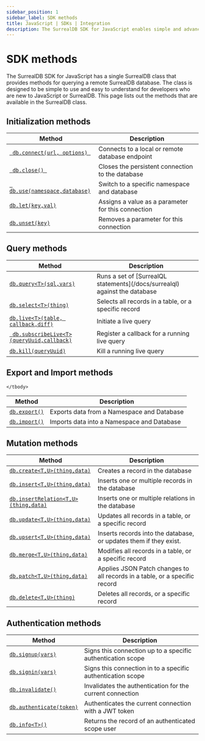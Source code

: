 ```yaml
---
sidebar_position: 1
sidebar_label: SDK methods
title: JavaScript | SDKs | Integration
description: The SurrealDB SDK for JavaScript enables simple and advanced querying of a remote or embedded database.
---
```


# SDK methods

The SurrealDB SDK for JavaScript has a single SurrealDB class that provides methods for querying a remote SurrealDB database.
The class is designed to be simple to use and easy to understand for developers who are new to JavaScript or SurrealDB.
This page lists out the methods that are available in the SurrealDB class.

## Initialization methods

<table>
	<thead>
		<tr>
			<th scope="col">Method</th>
			<th scope="col">Description</th>
		</tr>
	</thead>
	<tbody>
		<tr>
			<td scope="row" data-label="Method"><a href="/docs/sdk/javascript/methods/connect"> <code> db.connect(url, options) </code></a></td>
			<td scope="row" data-label="Description">Connects to a local or remote database endpoint</td>
		</tr>
        <tr>
            <td scope="row" data-label="Method"><a href="/docs/sdk/javascript/core/create-a-new-connection#close"> <code> db.close() </code></a></td>
            <td scope="row" data-label="Description">Closes the persistent connection to the database</td>
        </tr>
		<tr>
			<td scope="row" data-label="Method"><a href="/docs/sdk/javascript/methods/use"> <code> db.use(namespace,database)</code></a></td>
			<td scope="row" data-label="Description">Switch to a specific namespace and database</td>
		</tr>
		<tr>
            <td scope="row" data-label="Method"><a href="/docs/sdk/javascript/methods/let"> <code>db.let(key,val)</code></a></td>
            <td scope="row" data-label="Description">Assigns a value as a parameter for this connection</td>
        </tr>
        <tr>
            <td scope="row" data-label="Method"><a href="/docs/sdk/javascript/methods/unset"> <code>db.unset(key)</code></a></td>
            <td scope="row" data-label="Description">Removes a parameter for this connection</td>
        </tr>
	</tbody>
</table>

## Query methods

<table>
    <thead>
        <tr>
            <th scope="col">Method</th>
            <th scope="col">Description</th>
        </tr>
    </thead>
    <tbody>
        <tr>
            <td scope="row" data-label="Method"><a href="/docs/sdk/javascript/methods/query"> <code>db.query&lt;T&gt;(sql,vars)</code></a></td>
            <td scope="row" data-label="Description">Runs a set of [SurrealQL statements](/docs/surrealql) against the database</td>
        </tr>
        <tr>
            <td scope="row" data-label="Method"><a href="/docs/sdk/javascript/methods/select"> <code>db.select&lt;T&gt;(thing)</code></a></td>
            <td scope="row" data-label="Description">Selects all records in a table, or a specific record</td>
        </tr>
        <tr>
            <td scope="row" data-label="Method"><a href="/docs/sdk/javascript/core/streaming#live"> <code>db.live&lt;T&gt;(table, callback,diff)</code></a></td>
            <td scope="row" data-label="Description">Initiate a live query</td>
        </tr>
        <tr>
            <td scope="row" data-label="Method"><a href="/docs/sdk/javascript/core/streaming#subscribeLive"> <code> db.subscribeLive&lt;T&gt;(queryUuid,callback)</code></a></td>
            <td scope="row" data-label="Description">Register a callback for a running live query</td>
        </tr>
        <tr>
            <td scope="row" data-label="Method"><a href="/docs/sdk/javascript/core/streaming#kill"> <code>db.kill(queryUuid)</code></a></td>
            <td scope="row" data-label="Description">Kill a running live query</td>
        </tr>
    </tbody>
</table>

## Export and Import methods

<table>
    <thead>
        <tr>
            <th scope="col">Method</th>
            <th scope="col">Description</th>
        </tr>
    </thead>
    <tbody>
        <tr>
            <td scope="row" data-label="Method"><a href="/docs/sdk/javascript/methods/export"> <code>db.export()</code></a></td>
            <td scope="row" data-label="Description">Exports data from a Namespace and Database</td>
        </tr>
        <tr>
            <td scope="row" data-label="Method"><a href="/docs/sdk/javascript/methods/import"> <code>db.import()</code></a></td>
            <td scope="row" data-label="Description">Imports data into a Namespace and Database</td>
        </tr>
        
    </tbody>
</table>

## Mutation methods

<table>
    <thead>
        <tr>
            <th scope="col">Method</th>
            <th scope="col">Description</th>
        </tr>
    </thead>
    <tbody>
        <tr>
            <td scope="row" data-label="Method"><a href="/docs/sdk/javascript/methods/create"> <code>db.create&lt;T,U&gt;(thing,data)</code></a></td>
            <td scope="row" data-label="Description">Creates a record in the database</td>
        </tr>
        <tr>
            <td scope="row" data-label="Method"><a href="/docs/sdk/javascript/methods/insert"> <code>db.insert&lt;T,U&gt;(thing,data)</code></a></td>
            <td scope="row" data-label="Description">Inserts one or multiple records in the database</td>
        </tr>
        <tr>
            <td scope="row" data-label="Method"><a href="/docs/sdk/javascript/methods/insertrelation"> <code>db.insertRelation&lt;T,U&gt;(thing,data)</code></a></td>
            <td scope="row" data-label="Description">Inserts one or multiple relations in the database</td>
        </tr>
        <tr>
            <td scope="row" data-label="Method"><a href="/docs/sdk/javascript/methods/update"> <code>db.update&lt;T,U&gt;(thing,data)</code></a></td>
            <td scope="row" data-label="Description">Updates all records in a table, or a specific record</td>
        </tr>
        <tr>
            <td scope="row" data-label="Method"><a href="/docs/sdk/javascript/methods/upsert"> <code>db.upsert&lt;T,U&gt;(thing,data)</code></a></td>
            <td scope="row" data-label="Description">Inserts records into the database, or updates them if they exist.</td>
        </tr>
        <tr>
            <td scope="row" data-label="Method"><a href="/docs/sdk/javascript/methods/merge"> <code>db.merge&lt;T,U&gt;(thing,data)</code></a></td>
            <td scope="row" data-label="Description">Modifies all records in a table, or a specific record</td>
        </tr>
        <tr>
            <td scope="row" data-label="Method"><a href="/docs/sdk/javascript/methods/patch"> <code>db.patch&lt;T,U&gt;(thing,data)</code></a></td>
            <td scope="row" data-label="Description">Applies JSON Patch changes to all records in a table, or a specific record</td>
        </tr>
        <tr>
            <td scope="row" data-label="Method"><a href="/docs/sdk/javascript/methods/delete"> <code>db.delete&lt;T,U&gt;(thing)</code></a></td>
            <td scope="row" data-label="Description">Deletes all records, or a specific record</td>
        </tr>
    </tbody>
</table>

## Authentication methods

<table>
    <thead>
        <tr>
            <th scope="col">Method</th>
            <th scope="col">Description</th>
        </tr>
    </thead>
    <tbody>
        <tr>
            <td scope="row" data-label="Method"><a href="/docs/sdk/javascript/methods/signup"> <code>db.signup(vars)</code></a></td>
            <td scope="row" data-label="Description">Signs this connection up to a specific authentication scope</td>
        </tr>
        <tr>
            <td scope="row" data-label="Method"><a href="/docs/sdk/javascript/methods/signin"> <code>db.signin(vars)</code></a></td>
            <td scope="row" data-label="Description">Signs this connection in to a specific authentication scope</td>
        </tr>
		<tr>
            <td scope="row" data-label="Method"><a href="/docs/sdk/javascript/methods/invalidate"> <code>db.invalidate()</code></a></td>
            <td scope="row" data-label="Description">Invalidates the authentication for the current connection</td>
        </tr>
        <tr>
            <td scope="row" data-label="Method"><a href="/docs/sdk/javascript/methods/authenticate"> <code>db.authenticate(token)</code></a></td>
            <td scope="row" data-label="Description">Authenticates the current connection with a JWT token</td>
        </tr>
		<tr>
            <td scope="row" data-label="Method"><a href="/docs/sdk/javascript/methods/info"> <code>db.info&lt;T&gt;()</code></a></td>
            <td scope="row" data-label="Description">Returns the record of an authenticated scope user</td>
        </tr>
    </tbody>
</table>